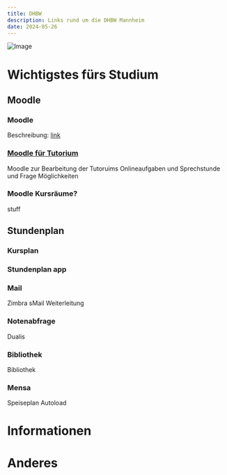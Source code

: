 ```yaml
---
title: DHBW
description: Links rund um die DHBW Mannheim 
date: 2024-05-26
---
```

![Image](/Download.png)

# Wichtigstes fürs Studium

## Moodle

### Moodle
Beschreibung: [link](https://moodle.dhbw-mannheim.de/login/index.php)

### [Moodle für Tutorium](https://moodle.dhbw.de/login/index.php)
Moodle zur Bearbeitung der Tutoruims Onlineaufgaben und Sprechstunde und Frage Möglichkeiten

### Moodle Kursräume?
stuff

## Stundenplan

### Kursplan
### Stundenplan app

### Mail

Zimbra
sMail Weiterleitung

### Notenabfrage

Dualis

### Bibliothek

Bibliothek

### Mensa

Speiseplan
Autoload

# Informationen

# Anderes
